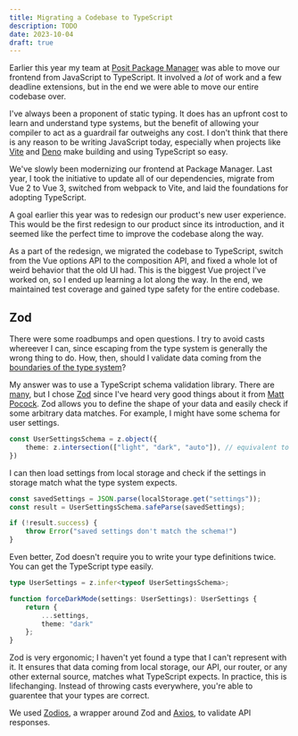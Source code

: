 ```yaml
---
title: Migrating a Codebase to TypeScript
description: TODO
date: 2023-10-04
draft: true
---
```


Earlier this year my team at [Posit Package Manager](https://posit.co/products/enterprise/package-manager/) was able to move our frontend from JavaScript to TypeScript. It involved a _lot_ of work and a few deadline extensions, but in the end we were able to move our entire codebase over.

I've always been a proponent of static typing. It does has an upfront cost to learn and understand type systems, but the benefit of allowing your compiler to act as a guardrail far outweighs any cost. I don't think that there is any reason to be writing JavaScript today, especially when projects like [Vite](https://vitejs.dev/) and [Deno](https://deno.com/) make building and using TypeScript so easy.

We've slowly been modernizing our frontend at Package Manager. Last year, I took the initiative to update all of our dependencies, migrate from Vue 2 to Vue 3, switched from webpack to Vite, and laid the foundations for adopting TypeScript.

A goal earlier this year was to redesign our product's new user experience. This would be the first redesign to our product since its introduction, and it seemed like the perfect time to improve the codebase along the way.

As a part of the redesign, we migrated the codebase to TypeScript, switch from the Vue options API to the composition API, and fixed a whole lot of weird behavior that the old UI had. This is the biggest Vue project I've worked on, so I ended up learning a lot along the way. In the end, we maintained test coverage and gained type safety for the entire codebase.

## Zod

There were some roadbumps and open questions. I try to avoid casts whereever I can, since escaping from the type system is generally the wrong thing to do. How, then, should I validate data coming from the [boundaries of the type system](https://vinnie.dev/using-zod-at-the-edge-of-our-typescript-type-system/)?

My answer was to use a TypeScript schema validation library. There are [many](https://github.com/dzharii/awesome-typescript#validation), but I chose [Zod](https://zod.dev/) since I've heard very good things about it from [Matt Pocock](https://www.mattpocock.com/). Zod allows you to define the shape of your data and easily check if some arbitrary data matches. For example, I might have some schema for user settings.

```TypeScript
const UserSettingsSchema = z.object({
    theme: z.intersection(["light", "dark", "auto"]), // equivalent to "light" | "dark" | "auto"
})
```

I can then load settings from local storage and check if the settings in storage match what the type system expects.

```TypeScript
const savedSettings = JSON.parse(localStorage.get("settings"));
const result = UserSettingsSchema.safeParse(savedSettings);

if (!result.success) {
    throw Error("saved settings don't match the schema!")
}
```

Even better, Zod doesn't require you to write your type definitions twice. You can get the TypeScript type easily.

```TypeScript
type UserSettings = z.infer<typeof UserSettingsSchema>;

function forceDarkMode(settings: UserSettings): UserSettings {
    return {
        ...settings,
        theme: "dark"
    };
}
```

Zod is very ergonomic; I haven't yet found a type that I can't represent with it. It ensures that data coming from local storage, our API, our router, or any other external source, matches what TypeScript expects. In practice, this is lifechanging. Instead of throwing casts everywhere, you're able to guarentee that your types are correct.

We used [Zodios](https://www.zodios.org/), a wrapper around Zod and [Axios](https://github.com/axios/axios), to validate API responses.
